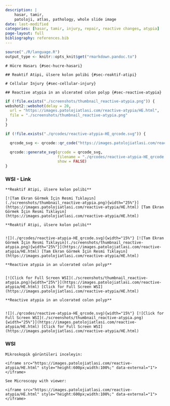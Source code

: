 ```yaml
---
description: |
    hasar, tamir,
    patoloji, atlas, pathology, whole slide image
date: last-modified
categories: [hasar, tamir, injury, repair, reactive changes, atypia]
page-layout: full
bibliography: references.bib
---
```


```r

source("./R/language.R")
output_type <- knitr::opts_knit$get("rmarkdown.pandoc.to")

```




```asis
# Hücre Hasarı {#sec-hucre-hasari} 

## Reaktif Atipi, ülsere kolon polibi {#sec-reaktif-atipi} 

```

```asis
# Cellular Injury {#sec-cellular-injury} 

## Reactive atypia in an ulcerated colon polyp {#sec-reactive-atypia} 

```

```r
if (!file.exists("./screenshots/thumbnail_reactive-atypia.png")) {
webshot2::webshot(delay = 20,
  url = "https://images.patolojiatlasi.com/reactive-atypia/HE.html",
  file = "./screenshots/thumbnail_reactive-atypia.png"
)
}
```


```r
if (!file.exists("./qrcodes/reactive-atypia-HE_qrcode.svg")) {

  qrcode_svg <- qrcode::qr_code("https://images.patolojiatlasi.com/reactive-atypia/HE.html")

  qrcode::generate_svg(qrcode = qrcode_svg,
                       filename = "./qrcodes/reactive-atypia-HE_qrcode.svg",
                       show = FALSE)
}
```




::::: panel-tabset


### WSI - Link



:::: {.content-hidden when-format="pdf"}



```asis

**Reaktif Atipi, ülsere kolon polibi**

[![Tam Ekran Görmek İçin Resmi Tıklayın](./screenshots/thumbnail_reactive-atypia.png){width="25%"}](https://images.patolojiatlasi.com/reactive-atypia/HE.html) [Tam Ekran Görmek İçin Resmi Tıklayın](https://images.patolojiatlasi.com/reactive-atypia/HE.html)

```




::::





:::: {.content-visible when-format="pdf"}




```asis

**Reaktif Atipi, ülsere kolon polibi**


![](./qrcodes/reactive-atypia-HE_qrcode.svg){width="15%"} [![Tam Ekran Görmek İçin Resmi Tıklayın](./screenshots/thumbnail_reactive-atypia.png){width="25%"}](https://images.patolojiatlasi.com/reactive-atypia/HE.html) [Tam Ekran Görmek İçin Resmi Tıklayın](https://images.patolojiatlasi.com/reactive-atypia/HE.html)

```




::::




:::: {.content-hidden when-format="pdf"}



```asis

**Reactive atypia in an ulcerated colon polyp**


[![Click for Full Screen WSI](./screenshots/thumbnail_reactive-atypia.png){width="25%"}](https://images.patolojiatlasi.com/reactive-atypia/HE.html) [Click for Full Screen WSI](https://images.patolojiatlasi.com/reactive-atypia/HE.html)

```




::::





:::: {.content-visible when-format="pdf"}




```asis

**Reactive atypia in an ulcerated colon polyp**


![](./qrcodes/reactive-atypia-HE_qrcode.svg){width="15%"} [![Click for Full Screen WSI](./screenshots/thumbnail_reactive-atypia.png){width="25%"}](https://images.patolojiatlasi.com/reactive-atypia/HE.html) [Click for Full Screen WSI](https://images.patolojiatlasi.com/reactive-atypia/HE.html)

```




::::


### WSI


```asis

Mikroskopik görüntüleri inceleyin:

<iframe src="https://images.patolojiatlasi.com/reactive-atypia/HE.html" style="height:600px;width:100%;" data-external="1"></iframe>

```


```asis

See Microscopy with viewer: 

<iframe src="https://images.patolojiatlasi.com/reactive-atypia/HE.html" style="height:600px;width:100%;" data-external="1"></iframe>

```


:::::




